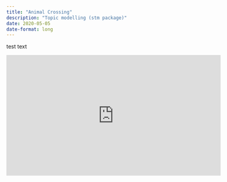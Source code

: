 ```yaml
---
title: "Animal Crossing"
description: "Topic modelling (stm package)"
date: 2020-05-05
date-format: long
---
```



test text


<iframe width="560" height="315" src="https://www.youtube.com/embed/Xt7ACiedRRI" title="YouTube video player" frameborder="0" allow="accelerometer; autoplay; clipboard-write; encrypted-media; gyroscope; picture-in-picture" allowfullscreen></iframe>
